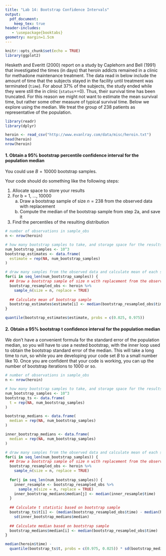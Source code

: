 ```yaml
---
title: "Lab 14: Bootstrap Confidence Intervals"
output:
  pdf_document:
    keep_tex: true
header-includes:
   - \usepackage{booktabs}
geometry: margin=1.5cm
---
```


```r
knitr::opts_chunk$set(echo = TRUE)
library(ggplot2)
```

Hesketh and Everitt (2000) report on a study by Caplehorn and Bell (1991) that investigated the times (in days) that heroin addicts remained in a clinic for methadone maintenance treatment. The data read in below include the amount of time that the subjects stayed in the facility until treatment was terminated (`time`). For about 37% of the subjects, the study ended while they were still the in clinic (`status`==0). Thus, their survival time has been truncated. For this reason we might not want to estimate the mean survival time, but rather some other measure of typical survival time. Below we explore using the median. We treat the group of 238 patients as representative of the population.

```r
library(readr)
library(dplyr)

heroin <- read_csv("http://www.evanlray.com/data/misc/heroin.txt")
head(heroin)
nrow(heroin)
```

#### 1. Obtain a 95% bootstrap percentile confidence interval for the population median

You could use $B = 10000$ bootstrap samples.

Your code should do something like the following steps:

1. Allocate space to store your results
2. For b = 1, ..., 10000
    a. Draw a bootstrap sample of size $n = 238$ from the observed data with replacement
    b. Compute the median of the bootstrap sample from step 2a, and save it
3. Find the percentiles of the resulting distribution

```r
# number of observations in sample_obs
n <- nrow(heroin)

# how many bootstrap samples to take, and storage space for the results
num_bootstrap_samples <- 10^3
bootstrap_estimates <- data.frame(
  estimate = rep(NA, num_bootstrap_samples)
)

# draw many samples from the observed data and calculate mean of each simulated sample
for(i in seq_len(num_bootstrap_samples)) {
  ## Draw a bootstrap sample of size n with replacement from the observed data
  bootstrap_resampled_obs <- heroin %>%
    sample_n(size = n, replace = TRUE)
  
  ## Calculate mean of bootstrap sample
  bootstrap_estimates$estimate[i] <- median(bootstrap_resampled_obs$time)
}

quantile(bootstrap_estimates$estimate, probs = c(0.025, 0.975))
```

#### 2. Obtain a 95% bootstrap t confidence interval for the population median

We don't have a convenient formula for the standard error of the population median, so you will have to use a nested bootstrap, with the inner loop used to obtain the bootstrap standard error of the median.  This will take a long time to run, so while you are developing your code set $B$ to a small number like 10.  Once you are confident that your code is working, you can up the number of bootstrap iterations to 1000 or so.

```r
# number of observations in sample_obs
n <- nrow(heroin)

# how many bootstrap samples to take, and storage space for the results
num_bootstrap_samples <- 10^3
bootstrap_ts <- data.frame(
  t = rep(NA, num_bootstrap_samples)
)

bootstrap_medians <- data.frame(
  median = rep(NA, num_bootstrap_samples)
)

inner_bootstrap_medians <- data.frame(
  median = rep(NA, num_bootstrap_samples)
)

# draw many samples from the observed data and calculate mean of each simulated sample
for(i in seq_len(num_bootstrap_samples)) {
  ## Draw a bootstrap sample of size n with replacement from the observed data
  bootstrap_resampled_obs <- heroin %>%
    sample_n(size = n, replace = TRUE)
  
  for(j in seq_len(num_bootstrap_samples)) {
    inner_resample <- bootstrap_resampled_obs %>%
      sample_n(size = n, replace = TRUE)
    inner_bootstrap_medians$median[j] <- median(inner_resample$time)
  }
  
  ## Calculate t statistic based on bootstrap sample
  bootstrap_ts$t[i] <- (median(bootstrap_resampled_obs$time) - median(heroin$time)) /
    sd(inner_bootstrap_medians$median)
  
  ## Calculate median based on bootstrap sample
  bootstrap_medians$median[i] <- median(bootstrap_resampled_obs$time)
}

median(heroin$time) - 
  quantile(bootstrap_ts$t, probs = c(0.975, 0.025)) * sd(bootstrap_medians$median)
```

